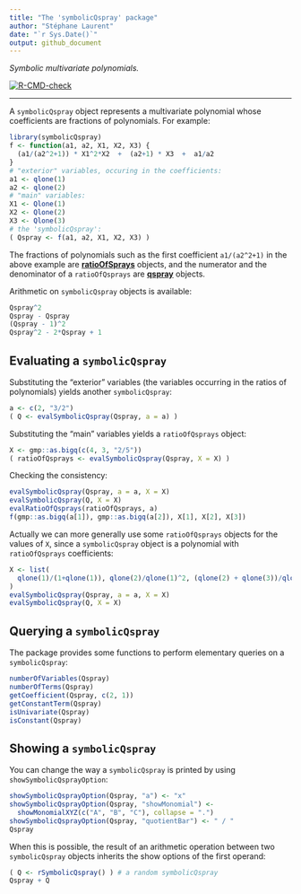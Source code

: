 ```yaml
---
title: "The 'symbolicQspray' package"
author: "Stéphane Laurent"
date: "`r Sys.Date()`"
output: github_document
---
```


*Symbolic multivariate polynomials.* 

<!-- badges: start -->
[![R-CMD-check](https://github.com/stla/symbolicQspray/actions/workflows/R-CMD-check.yaml/badge.svg)](https://github.com/stla/symbolicQspray/actions/workflows/R-CMD-check.yaml)
<!-- badges: end -->

___

A `symbolicQspray` object represents a multivariate polynomial whose 
coefficients are fractions of polynomials. For example:

```r
library(symbolicQspray)
f <- function(a1, a2, X1, X2, X3) {
  (a1/(a2^2+1)) * X1^2*X2  +  (a2+1) * X3  +  a1/a2
}
# "exterior" variables, occuring in the coefficients:
a1 <- qlone(1)
a2 <- qlone(2)
# "main" variables:
X1 <- Qlone(1)
X2 <- Qlone(2)
X3 <- Qlone(3)
# the 'symbolicQspray':
( Qspray <- f(a1, a2, X1, X2, X3) )
```

The fractions of polynomials such as the first coefficient `a1/(a2^2+1)` 
in the above example are 
[**ratioOfSprays**](https://github.com/stla/ratioOfQsprays) objects, 
and the numerator and the denominator of a `ratioOfQsprays` are 
[**qspray**](https://github.com/stla/qspray) objects.

Arithmetic on `symbolicQspray` objects is available:

```r
Qspray^2
Qspray - Qspray
(Qspray - 1)^2
Qspray^2 - 2*Qspray + 1
```


## Evaluating a `symbolicQspray`

Substituting the "exterior" variables (the variables occurring in the ratios of 
polynomials) yields another `symbolicQspray`:

```r
a <- c(2, "3/2")
( Q <- evalSymbolicQspray(Qspray, a = a) )
```

Substituting the "main" variables yields a `ratioOfQsprays` object:

```r
X <- gmp::as.bigq(c(4, 3, "2/5"))
( ratioOfQsprays <- evalSymbolicQspray(Qspray, X = X) )
```

Checking the consistency:

```r
evalSymbolicQspray(Qspray, a = a, X = X)
evalSymbolicQspray(Q, X = X)
evalRatioOfQsprays(ratioOfQsprays, a)
f(gmp::as.bigq(a[1]), gmp::as.bigq(a[2]), X[1], X[2], X[3])
```

Actually we can more generally use some `ratioOfQsprays` objects for the 
values of `X`, since a `symbolicQspray` object is a polynomial with 
`ratioOfQsprays` coefficients:

```r
X <- list(
  qlone(1)/(1+qlone(1)), qlone(2)/qlone(1)^2, (qlone(2) + qlone(3))/qlone(1)
)
evalSymbolicQspray(Qspray, a = a, X = X)
evalSymbolicQspray(Q, X = X)
```


## Querying a `symbolicQspray` 

The package provides some functions to perform elementary queries on a 
`symbolicQspray`:

```r
numberOfVariables(Qspray)
numberOfTerms(Qspray)
getCoefficient(Qspray, c(2, 1))
getConstantTerm(Qspray)
isUnivariate(Qspray)
isConstant(Qspray)
```


## Showing a `symbolicQspray` 

You can change the way a `symbolicQspray` is printed by using 
`showSymbolicQsprayOption`:

```r
showSymbolicQsprayOption(Qspray, "a") <- "x"
showSymbolicQsprayOption(Qspray, "showMonomial") <- 
  showMonomialXYZ(c("A", "B", "C"), collapse = ".")
showSymbolicQsprayOption(Qspray, "quotientBar") <- " / "
Qspray
```

When this is possible, the result of an arithmetic operation between two 
`symbolicQspray` objects inherits the show options of the first operand:

```r
( Q <- rSymbolicQspray() ) # a random symbolicQspray
Qspray + Q
```

